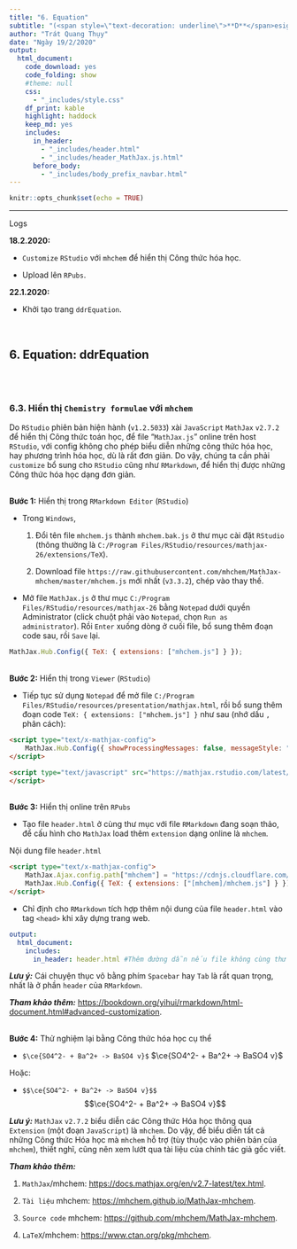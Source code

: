 ```yaml
---
title: "6. Equation"
subtitle: "(<span style=\"text-decoration: underline\">**D**</span>esign <span style=\"text-decoration: underline\">**D**</span>ocuments with <span style=\"text-decoration: underline\">**RMarkdown**</span>)"
author: "Trát Quang Thụy"
date: "Ngày 19/2/2020"
output: 
  html_document: 
    code_download: yes
    code_folding: show
    #theme: null
    css:
      - "_includes/style.css"
    df_print: kable
    highlight: haddock
    keep_md: yes
    includes:
      in_header:
        - "_includes/header.html"
        - "_includes/header_MathJax.js.html"
      before_body:
        - "_includes/body_prefix_navbar.html"
---
```


```r
knitr::opts_chunk$set(echo = TRUE)
```

---

<div class="logs">
<div class="logs-caption">Logs</div>
<div class="logs-content">
**18.2.2020:**

- `Customize` `RStudio` với `mhchem` để hiển thị Công thức hóa học.

- Upload lên `RPubs`.

**22.1.2020:**

- Khởi tạo trang  `ddrEquation`.

</div></div>
<br/>

<div class="content-fck-font-size">

## 6. Equation: ddrEquation
<br/><br/>

<!--
https://www.facebook.com/babymouse.nice/posts/4043399262352910
-->

### 6.3. Hiển thị `Chemistry formulae` với `mhchem`

Do `RStudio` phiên bản hiện hành (`v1.2.5033`) xài `JavaScript` `MathJax` `v2.7.2` để hiển thị Công thức toán học, để file "`MathJax.js`" online trên host `RStudio`, với config không cho phép biểu diễn những công thức hóa học, hay phương trình hóa học, dù là rất đơn giản. Do vậy, chúng ta cần phải `customize` bổ sung cho  `RStudio` cũng như `RMarkdown`, để hiển thị được những Công thức hóa học dạng đơn giản.

<br/>
**Bước 1:** Hiển thị trong `RMarkdown Editor` (`RStudio`)

* Trong `Windows`,

  1. Đổi tên file `mhchem.js` thành `mhchem.bak.js` ở thư mục cài đặt `RStudio` (thông thường là `C:/Program Files/RStudio/resources/mathjax-26/extensions/TeX`).

  2. Download file `https://raw.githubusercontent.com/mhchem/MathJax-mhchem/master/mhchem.js` mới nhất (`v3.3.2`), chép vào thay thế.

* Mở file `MathJax.js` ở thư mục `C:/Program Files/RStudio/resources/mathjax-26` bằng `Notepad` dưới quyền Administrator (click chuột phải vào `Notepad`, chọn `Run as administrator`). Rồi `Enter` xuống dòng ở cuối file, bổ sung thêm đoạn code sau, rồi `Save` lại.

```javascript
MathJax.Hub.Config({ TeX: { extensions: ["mhchem.js"] } });
```

<br/>
**Bước 2:** Hiển thị trong `Viewer` (`RStudio`)

* Tiếp tục sử dụng `Notepad` để mở file `C:/Program Files/RStudio/resources/presentation/mathjax.html`, rồi bổ sung thêm đoạn code `TeX: { extensions: ["mhchem.js"] }` như sau (nhớ dấu `,` phân cách):

```html
<script type="text/x-mathjax-config">
    MathJax.Hub.Config({ showProcessingMessages: false, messageStyle: "none", TeX: { extensions: ["mhchem.js"] } });
</script>

<script type="text/javascript" src="https://mathjax.rstudio.com/latest/MathJax.js?config=TeX-AMS-MML_HTMLorMML">
</script>
```

<br/>
**Bước 3:** Hiển thị online trên `RPubs`

* Tạo file `header.html` ở cùng thư mục với file `RMarkdown` đang soạn thảo, để cấu hình cho `MathJax` load thêm `extension` dạng online là `mhchem`.

Nội dung file `header.html`
```html
<script type="text/x-mathjax-config">
    MathJax.Ajax.config.path["mhchem"] = "https://cdnjs.cloudflare.com/ajax/libs/mathjax-mhchem/3.3.2";
    MathJax.Hub.Config({ TeX: { extensions: ["[mhchem]/mhchem.js"] } });
</script>
```

* Chỉ định cho `RMarkdown` tích hợp thêm nội dung của file `header.html` vào tag `<head>` khi xây dựng trang web.

```yml
output: 
  html_document: 
    includes:
      in_header: header.html #Thêm đường dẫn nếu file không cùng thư mục.
```

***Lưu ý:*** Cái chuyện thục vô bằng phím `Spacebar` hay `Tab` là rất quan trọng, nhất là ở phần `header` của `RMarkdown`.

***Tham khảo thêm:*** <a target="_parent" href="https://bookdown.org/yihui/rmarkdown/html-document.html#advanced-customization">https://bookdown.org/yihui/rmarkdown/html-document.html#advanced-customization</a>.

<br/>
**Bước 4:** Thử nghiệm lại bằng Công thức hóa học cụ thể

* `$\ce{SO4^2- + Ba^2+ -> BaSO4 v}$` $\ce{SO4^2- + Ba^2+ -> BaSO4 v}$

Hoặc:

* `$$\ce{SO4^2- + Ba^2+ -> BaSO4 v}$$` $$\ce{SO4^2- + Ba^2+ -> BaSO4 v}$$

***Lưu ý:*** `MathJax` `v2.7.2` biểu diễn các Công thức Hóa học thông qua `Extension` (một đoạn `JavaScript`) là `mhchem`. Do vậy, để biểu diễn tất cả những Công thức Hóa học mà `mhchem` hỗ trợ (tùy thuộc vào phiên bản của `mhchem`), thiết nghĩ, cũng nên xem lướt qua tài liệu của chính tác giả gốc viết.

***Tham khảo thêm:***

1. `MathJax`/mhchem: <a target="_parent" href="https://docs.mathjax.org/en/v2.7-latest/tex.html">https://docs.mathjax.org/en/v2.7-latest/tex.html</a>.

2. `Tài liệu` mhchem: <a target="_parent" href="https://mhchem.github.io/MathJax-mhchem">https://mhchem.github.io/MathJax-mhchem</a>.

3. `Source code` mhchem: <a target="_parent" href="https://github.com/mhchem/MathJax-mhchem">https://github.com/mhchem/MathJax-mhchem</a>.

4. `LaTeX`/mhchem: <a target="_parent" href="https://www.ctan.org/pkg/mhchem">https://www.ctan.org/pkg/mhchem</a>.

</div>
<br/><br/><br/><br/>
